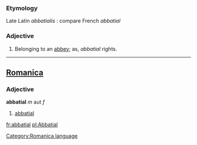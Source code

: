 ===Etymology===
Late Latin ''abbatialis'' : compare French ''abbatial''
===Adjective===
#Belonging to an [[abbey]]; as, ''abbatial'' rights.
----

==[[Romanica]]==
[[Category:Romanica language]]
===Adjective===
<b>abbatial</b> ''m'' aut ''f''
#[[abbatial]]

[[fr:abbatial]]
[[pl:Abbatial]]